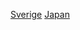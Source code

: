{{catmore|日本－瑞典關係}}
{{portal box|國際關係|日本|瑞典}}
{{commonscat|Relations of Japan and Sweden}}

[[Category:日本雙邊關係|Sverige]]
[[Category:瑞典雙邊關係|Japan]]